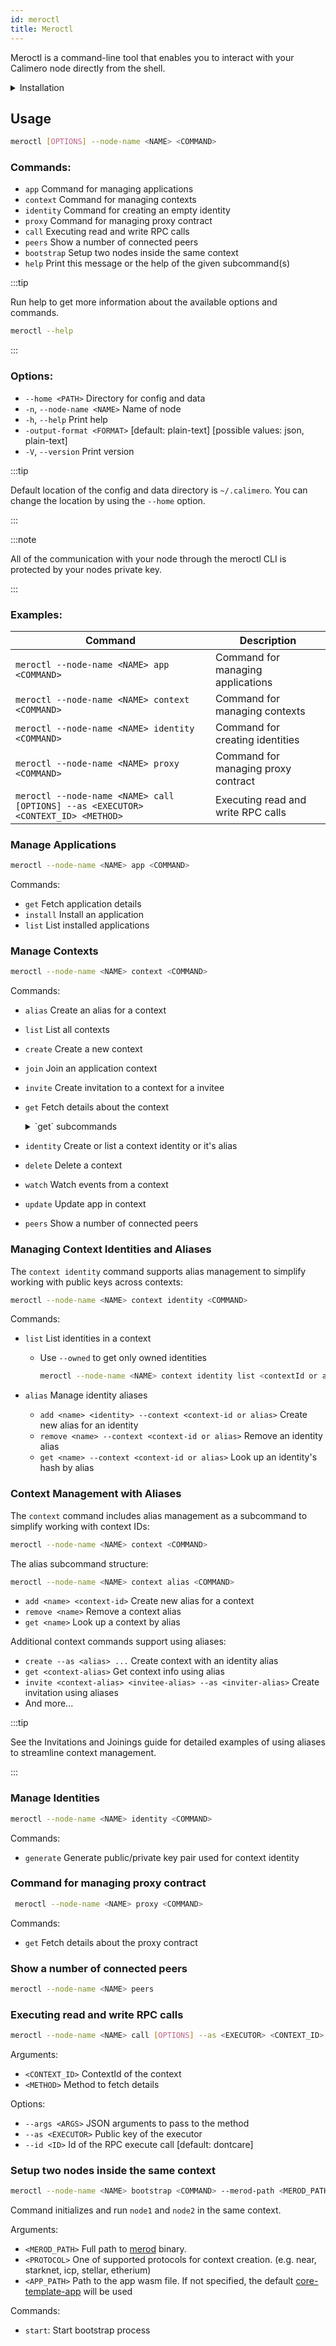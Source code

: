 ```yaml
---
id: meroctl
title: Meroctl
---
```



Meroctl is a command-line tool that enables you to interact with your Calimero
node directly from the shell.

<details>
  <summary>Installation</summary>
  <p>
    <MeroctlInstallation />
  </p>
</details>

## Usage

```bash title="Terminal"
meroctl [OPTIONS] --node-name <NAME> <COMMAND>
```

### Commands:

- `app` Command for managing applications
- `context` Command for managing contexts
- `identity` Command for creating an empty identity
- `proxy` Command for managing proxy contract
- `call` Executing read and write RPC calls
- `peers` Show a number of connected peers
- `bootstrap` Setup two nodes inside the same context
- `help` Print this message or the help of the given subcommand(s)

:::tip

Run help to get more information about the available options and commands.

```bash title="Terminal"
meroctl --help
```

:::

### Options:

- `--home <PATH>` Directory for config and data
- `-n`, `--node-name <NAME>` Name of node
- `-h`, `--help` Print help
- `-output-format <FORMAT>` [default: plain-text] [possible values:
  json, plain-text]
- `-V`, `--version` Print version

:::tip

Default location of the config and data directory is `~/.calimero`. You can
change the location by using the `--home` option.

:::

:::note

All of the communication with your node through the meroctl CLI is protected by
your nodes private key.

:::

### Examples:

| **Command**                                                                       | **Description**                     |
| --------------------------------------------------------------------------------- | ----------------------------------- |
| `meroctl --node-name <NAME> app <COMMAND>`                                        | Command for managing applications   |
| `meroctl --node-name <NAME> context <COMMAND>`                                    | Command for managing contexts       |
| `meroctl --node-name <NAME> identity <COMMAND>`                                   | Command for creating identities     |
| `meroctl --node-name <NAME> proxy <COMMAND>`                                      | Command for managing proxy contract |
| `meroctl --node-name <NAME> call [OPTIONS] --as <EXECUTOR> <CONTEXT_ID> <METHOD>` | Executing read and write RPC calls  |

### Manage Applications

```bash title="Terminal"
meroctl --node-name <NAME> app <COMMAND>
```

Commands:

- `get` Fetch application details
- `install` Install an application
- `list` List installed applications

### Manage Contexts

```bash title="Terminal"
meroctl --node-name <NAME> context <COMMAND>
```

Commands:

- `alias` Create an alias for a context
- `list` List all contexts
- `create` Create a new context
- `join` Join an application context
- `invite` Create invitation to a context for a invitee
- `get` Fetch details about the context

  <details>
    <summary>`get` subcommands</summary>- `info` Get context information -
    `client-keys` Get client keys - `storage` Get storage information
  </details>

- `identity` Create or list a context identity or it's alias
- `delete` Delete a context
- `watch` Watch events from a context
- `update` Update app in context
- `peers` Show a number of connected peers

### Managing Context Identities and Aliases

The `context identity` command supports alias management to simplify working
with public keys across contexts:

```bash
meroctl --node-name <NAME> context identity <COMMAND>
```

Commands:

- `list` List identities in a context

  - Use `--owned` to get only owned identities

    ```bash
    meroctl --node-name <NAME> context identity list <contextId or alias> --owned
    ```

- `alias` Manage identity aliases
  - `add <name> <identity> --context <context-id or alias>` Create new alias for
    an identity
  - `remove <name> --context <context-id or alias>` Remove an identity alias
  - `get <name> --context <context-id or alias>` Look up an identity's hash by
    alias

### Context Management with Aliases

The `context` command includes alias management as a subcommand to simplify
working with context IDs:

```bash
meroctl --node-name <NAME> context <COMMAND>
```

The alias subcommand structure:

```bash
meroctl --node-name <NAME> context alias <COMMAND>
```

- `add <name> <context-id>` Create new alias for a context
- `remove <name>` Remove a context alias
- `get <name>` Look up a context by alias

Additional context commands support using aliases:

- `create --as <alias> ...` Create context with an identity alias
- `get <context-alias>` Get context info using alias
- `invite <context-alias> <invitee-alias> --as <inviter-alias>` Create
  invitation using aliases
- And more...

:::tip

See the Invitations and Joinings guide for detailed examples of using aliases to
streamline context management.

:::

### Manage Identities

```bash title="Terminal"
meroctl --node-name <NAME> identity <COMMAND>
```

Commands:

- `generate` Generate public/private key pair used for context identity

### Command for managing proxy contract

```bash title="Terminal"
 meroctl --node-name <NAME> proxy <COMMAND>
```

Commands:

- `get` Fetch details about the proxy contract

### Show a number of connected peers

```bash title="Terminal"
meroctl --node-name <NAME> peers
```

### Executing read and write RPC calls

```bash title="Terminal"
meroctl --node-name <NAME> call [OPTIONS] --as <EXECUTOR> <CONTEXT_ID> <METHOD>
```

Arguments:

- `<CONTEXT_ID>` ContextId of the context
- `<METHOD>` Method to fetch details

Options:

- `--args <ARGS>` JSON arguments to pass to the method
- `--as <EXECUTOR>` Public key of the executor
- `--id <ID>` Id of the RPC execute call [default: dontcare]

### Setup two nodes inside the same context

```bash title="Terminal"
meroctl --node-name <NAME> bootstrap <COMMAND> --merod-path <MEROD_PATH> --protocol <PROTOCOL> --app-path [APP_PATH]
```

Command initializes and run `node1` and `node2` in the same context.

Arguments:

- `<MEROD_PATH>` Full path to
  [merod](https://calimero-network.github.io/developer-tools/CLI/merod) binary.
- `<PROTOCOL>` One of supported protocols for context creation. (e.g. near,
  starknet, icp, stellar, etherium)
- `<APP_PATH>` Path to the app wasm file. If not specified, the default
  [core-template-app](https://github.com/calimero-network/core-app-template)
  will be used

Commands:

- `start`: Start bootstrap process
